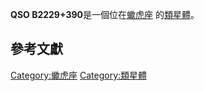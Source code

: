 {{Galaxy
  | name = [[QSO|QSO]] B2229+390
  | image =
  | epoch = [[J2000|J2000]]
  | ra = {{RA|22|31|20.55}}<ref name="ned">{{cite web
  | title=NASA/IPAC Extragalactic Database
  | work=Results for QSO B2229+390
  | url=http://nedwww.ipac.caltech.edu/
  | accessdate=2006-10-26
  | archive-date=2011-05-14
  | archive-url=https://web.archive.org/web/20110514100451/http://nedwww.ipac.caltech.edu/
  | dead-url=no
  }}</ref>
  | dec = {{DEC|+39|21|29.6}}<ref name="ned" />
  | constellation name = [[蠍虎座|蠍虎座]]
  | z = 0.01711 ± 0.00015 [[kilometer|km]]/[[second|s]]<ref name="ned" />
  | type = E/S0<ref name="ned" />
  | dist_ly = 1573.722 [[ly|ly]] (482.5 [[kpc|kpc]]) 
  | appmag_v = 12.35
  | size_v = 1.258´ X 1.258' 
  | notes = First quasar discovered
  | names = [[DA|DA]] 581 , [[LEDA|LEDA]] 69055 , [[3C星表|3C]] 449 , [[4C|4C]] 39.69 
}}

'''QSO B2229+390 '''是一個位在[[蠍虎座|蠍虎座]] 的[[類星體|類星體]]。

== 參考文獻 ==

{{reflist}}

{{類星體小作品}}

[[Category:蠍虎座|Category:蠍虎座]]
[[Category:類星體|Category:類星體]]
